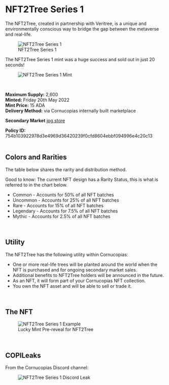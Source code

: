 # NFT2Tree Series 1   

The NFT2Tree, created in partnership with Veritree, is a unique and environmentally conscious way to bridge the gap between the metaverse and real-life.  

<figure className="img-center">
  <img src="/images/nfts/nft2tree/series-1/hero.avif" alt="NFT2Tree Series 1" />
  <figcaption>NFT2Tree Series 1</figcaption>
</figure>  

<div className="note-box success transparent">
  The NFT2Tree Series 1 mint was a huge success and sold out in just 20 seconds!
</div>  

<figure className="img-center">
  <img src="/images/nfts/nft2tree/series-1/mint.png" alt="NFT2Tree Series 1 Mint" />
</figure>  

</br>

**Maximum Supply:** 2,600  
**Minted:** Friday 20th May 2022  
**Mint Price:** 15 ADA  
**Delivery Method:** via Cornucopias internally built marketplace  

**Secondary Market**  [jpg.store](https://www.jpg.store/collection/cornucopias-nft2tree2022)  

<div className="note-box success transparent">
  <b>Policy ID:</b> 754b103922978d3e4969d36420239f0cfd8604ebbf094996e4c20c13
</div>  

</br>

## Colors and Rarities   

The table below shares the rarity and distribution method.  

<div className="note-box">
  Good to know: The current NFT design has a Rarity Status, this is what is referred to in the chart below.
</div>  

<ul className="styled-list">
  <li className="rarity-common">Common - Accounts for 50% of all NFT batches</li>
  <li className="rarity-uncommon">Uncommon - Accounts for 25% of all NFT batches</li>
  <li className="rarity-rare">Rare - Accounts for 15% of all NFT batches</li>
  <li className="rarity-legendary">Legendary - Accounts for 7.5% of all NFT batches</li>
  <li className="rarity-mythic">Mythic - Accounts for 2.5% of all NFT batches</li>
</ul>  

</br>

## Utility   

The NFT2Tree has the following utility within Cornucopias:  

<ul className="styled-list">
  <li>One or more real-life trees will be planted around the world when the NFT is purchased and for ongoing secondary market sales.</li>
  <li>Additional benefits to NFT2Tree holders will be announced in the future.</li>
  <li>As an NFT, it will form part of your Cornucopias NFT collection.</li>
  <li>You own the NFT asset and will be able to sell or trade it.</li>
</ul>  

</br>

## The NFT  

<figure className="img-center">
  <img src="/images/nfts/nft2tree/series-1/nft.avif" alt="NFT2Tree Series 1 Example" />
  <figcaption>Lucky Mint Pre-reveal for NFT2Tree</figcaption>
</figure>  

</br>

## COPILeaks   

From the Cornucopias Discord channel:  

<figure className="img-center">
  <img src="/images/nfts/nft2tree/series-1/discord-leak.png" alt="NFT2Tree Series 1 Discord Leak" />
</figure>  
